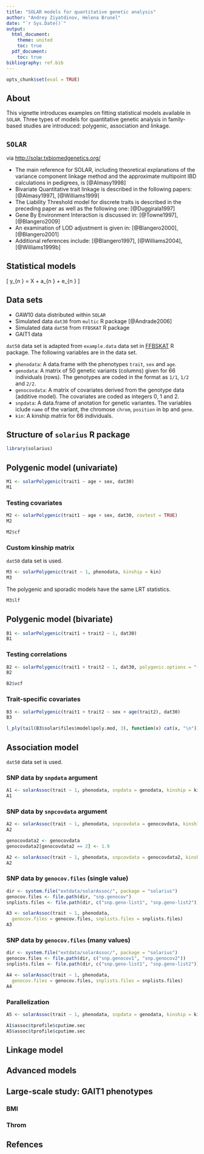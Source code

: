 ```yaml
---
title: "SOLAR models for quantitative genetic analysis"
author: "Andrey Ziyatdinov, Helena Brunel"
date: "`r Sys.Date()`"
output:
  html_document:
    theme: united
    toc: true
  pdf_document:
    toc: true
bibliography: ref.bib
---
```


```r
opts_chunk$set(eval = TRUE)
```

## About

This vignette introduces examples on fitting statistical models available in `SOLAR`.
Three types of models for quantitative genetic analysis in family-based studies are introduced:
polygenic, association and linkage.


## `SOLAR`

via [http://solar.txbiomedgenetics.org/](http://solar.txbiomedgenetics.org/)

* The main reference for SOLAR, including theoretical explanations of the variance component linkage method and the approximate multipoint IBD calculations in pedigrees, is [@Almasy1998] 
* Bivariate Quantitative trait linkage is described in the following papers: [@Almasy1997], [@Williams1999]
* The Liability Threshold model for discrete traits is described in the preceding paper as well as the following one: [@Duggirala1997]
* Gene By Environment Interaction is discussed in: [@Towne1997], [@Blangero2009]
* An examination of LOD adjustment is given in: [@Blangero2000], [@Blangero2001]
* Additional references include: [@Blangero1997], [@Williams2004], [@Williams1999b]


## Statistical models

\[
y_{n \times 1} = X \beta + a_{n \times 1} + e_{n \times 1}
\]

## Data sets

* GAW10 data distributed within `SOLAR`
* Simulated data `dat30` from `multic` R package [@Andrade2006]
* Simulated data `dat50` from `FFBSKAT` R package
* GAIT1 data 

`dat50` data set is adapted from `example.data` data set in 
[FFBSKAT](http://mga.bionet.nsc.ru/soft/FFBSKAT/) R package. 
The following variables are in the data set.

* `phenodata`: A data.frame with the phenotypes `trait`, `sex` and `age`.
* `genodata`: A matrix of 50 genetic variants (columns) given for 66 individuals (rows).
  The genotypes are coded in the format as `1/1`, `1/2` and `2/2`.
* `genocovdata`: A matrix of covariates derived from the genotype data (additive model).
  The covariates are coded as integers 0, 1 and 2.
* `snpdata`: A data.frame of anotation for genetic variantes. 
   The variables iclude `name` of the variant, the chromose `chrom`, `position` in bp and `gene`.
* `kin`: A kinship matrix for 66 individuals.     

## Structure of `solarius` R package 

```r
library(solarius)
```

## Polygenic model (univariate)

```r
M1 <- solarPolygenic(trait1 ~ age + sex, dat30)
M1
```

### Testing covariates

```r
M2 <- solarPolygenic(trait1 ~ age + sex, dat30, covtest = TRUE)
M2
```

```r
M2$cf
```

### Custom kinship matrix

`dat50` data set is used.

```r
M3 <- solarPolygenic(trait ~ 1, phenodata, kinship = kin)
M3
```

The polygenic and sporadic models have the same LRT statistics.

```r
M3$lf
```

## Polygenic model (bivariate)

```r
B1 <- solarPolygenic(trait1 + trait2 ~ 1, dat30)
B1
```

### Testing correlations

```r
B2 <- solarPolygenic(trait1 + trait2 ~ 1, dat30, polygenic.options = "-testrhoe -testrhog")
B2
```

```r
B2$vcf
```

### Trait-specific covariates

```r
B3 <- solarPolygenic(trait1 + trait2 ~ sex + age(trait2), dat30)
B3
```

```r
l_ply(tail(B3$solar$files$model$poly.mod, 3), function(x) cat(x, "\n"))

```

## Association model

`dat50` data set is used.

### SNP data by `snpdata` argument

```r
A1 <- solarAssoc(trait ~ 1, phenodata, snpdata = genodata, kinship = kin)
A1
```

### SNP data by `snpcovdata` argument

```r
A2 <- solarAssoc(trait ~ 1, phenodata, snpcovdata = genocovdata, kinship = kin)
A2
```


```r
genocovdata2 <- genocovdata
genocovdata2[genocovdata2 == 2] <- 1.9

A2 <- solarAssoc(trait ~ 1, phenodata, snpcovdata = genocovdata2, kinship = kin)
A2
```


### SNP data by `genocov.files` (single value)
 
```r
dir <- system.file("extdata/solarAssoc/", package = "solarius")
genocov.files <- file.path(dir, "snp.genocov")
snplists.files <- file.path(dir, c("snp.geno-list1", "snp.geno-list2"))

A3 <- solarAssoc(trait ~ 1, phenodata, 
  genocov.files = genocov.files, snplists.files = snplists.files)
A3
```

### SNP data by `genocov.files` (many values)
 
```r
dir <- system.file("extdata/solarAssoc/", package = "solarius")
genocov.files <- file.path(dir, c("snp.genocov1", "snp.genocov2"))
snplists.files <- file.path(dir, c("snp.geno-list1", "snp.geno-list2"))

A4 <- solarAssoc(trait ~ 1, phenodata, 
  genocov.files = genocov.files, snplists.files = snplists.files)
A4
```

### Parallelization

```r
A5 <- solarAssoc(trait ~ 1, phenodata, snpdata = genodata, kinship = kin, cores = 2)
```

```r
A1$assoc$tprofile$cputime.sec
A5$assoc$tprofile$cputime.sec
```

## Linkage model

## Advanced models

## Large-scale study: GAIT1 phenotypes

### BMI

### Throm

## Refences
